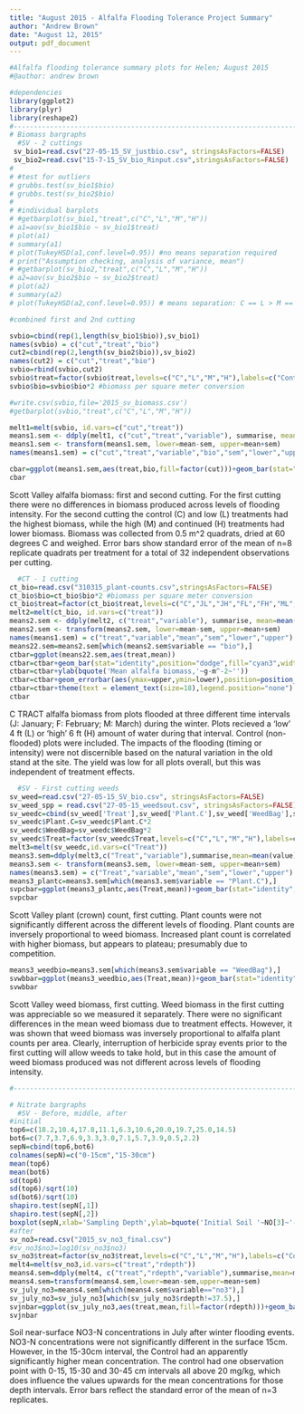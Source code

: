 ```yaml
---
title: "August 2015 - Alfalfa Flooding Tolerance Project Summary"
author: "Andrew Brown"
date: "August 12, 2015"
output: pdf_document
---
```

```r
#Alfalfa flooding tolerance summary plots for Helen; August 2015
#@author: andrew brown

#dependencies
library(ggplot2)
library(plyr)
library(reshape2)
#----------------------------------------------------------------------------------
# Biomass bargraphs
  #SV - 2 cuttings
 sv_bio1=read.csv("27-05-15_SV_justbio.csv", stringsAsFactors=FALSE)
 sv_bio2=read.csv("15-7-15_SV_bio_Rinput.csv",stringsAsFactors=FALSE)
# 
# #test for outliers
# grubbs.test(sv_bio1$bio)
# grubbs.test(sv_bio2$bio)
# 
# #individual barplots
# #getbarplot(sv_bio1,"treat",c("C","L","M","H"))
# a1=aov(sv_bio1$bio ~ sv_bio1$treat)
# plot(a1)
# summary(a1)
# plot(TukeyHSD(a1,conf.level=0.95)) #no means separation required
# print("Assumption checking, analysis of variance, mean")
# #getbarplot(sv_bio2,"treat",c("C","L","M","H"))
# a2=aov(sv_bio2$bio ~ sv_bio2$treat)
# plot(a2)
# summary(a2)
# plot(TukeyHSD(a2,conf.level=0.95)) # means separation: C == L > M == H

#combined first and 2nd cutting

svbio=cbind(rep(1,length(sv_bio1$bio)),sv_bio1)
names(svbio) = c("cut","treat","bio")
cut2=cbind(rep(2,length(sv_bio2$bio)),sv_bio2)
names(cut2) = c("cut","treat","bio")
svbio=rbind(svbio,cut2)
svbio$treat=factor(svbio$treat,levels=c("C","L","M","H"),labels=c("Control","Low","Medium","Continued"))
svbio$bio=svbio$bio*2 #biomass per square meter conversion

#write.csv(svbio,file='2015_sv_biomass.csv')
#getbarplot(svbio,"treat",c("C","L","M","H"))

melt1=melt(svbio, id.vars=c("cut","treat"))
means1.sem <- ddply(melt1, c("cut","treat","variable"), summarise, mean=mean(value), sem=sd(value)/sqrt(length(value)))
means1.sem <- transform(means1.sem, lower=mean-sem, upper=mean+sem)
names(means1.sem) = c("cut","treat","variable","bio","sem","lower","upper")

cbar=ggplot(means1.sem,aes(treat,bio,fill=factor(cut)))+geom_bar(stat="identity",position="dodge",width=0.5)+scale_fill_discrete(name="Cutting",breaks=c(1, 2),labels=c("1st", "2nd"))+xlab("Flooding intensity")+ylab(bquote('Mean alfalfa biomass,' ~g-m^-2~''))+geom_errorbar(aes(ymax=upper,ymin=lower),position=position_dodge(0.5),width=0.4,data=means1.sem)+theme(text = element_text(size=18))
cbar 
```
Scott Valley alfalfa biomass: first and second cutting. For the first cutting there were no differences in biomass produced across levels of flooding intensity. For the second cutting the control (C) and low  (L) treatments had the highest biomass, while the high (M) and continued (H) treatments had lower biomass. Biomass was collected from 0.5 m^2 quadrats, dried at 60 degrees C and weighed. Error bars show standard error of the mean of n=8 replicate quadrats per treatment for a total of 32 independent observations per cutting.
```r
  #CT - 1 cutting
ct_bio=read.csv("310315_plant-counts.csv",stringsAsFactors=FALSE)
ct_bio$bio=ct_bio$bio*2 #biomass per square meter conversion
ct_bio$treat=factor(ct_bio$treat,levels=c("C","JL","JH","FL","FH","ML","MH"))
melt2=melt(ct_bio, id.vars=c("treat"))
means2.sem <- ddply(melt2, c("treat","variable"), summarise, mean=mean(value), sem=sd(value)/sqrt(length(value)))
means2.sem <- transform(means2.sem, lower=mean-sem, upper=mean+sem)
names(means1.sem) = c("treat","variable","mean","sem","lower","upper")
means22.sem=means2.sem[which(means2.sem$variable == "bio"),] 
ctbar=ggplot(means22.sem,aes(treat,mean))
ctbar=ctbar+geom_bar(stat="identity",position="dodge",fill="cyan3",width=0.5)+xlab("Flooding intensity")
ctbar=ctbar+ylab(bquote('Mean alfalfa biomass,'~g-m^-2~''))
ctbar=ctbar+geom_errorbar(aes(ymax=upper,ymin=lower),position=position_dodge(0.5),width=0.4,data=means22.sem)
ctbar=ctbar+theme(text = element_text(size=18),legend.position="none")
ctbar
```
C TRACT alfalfa biomass from plots flooded at three different time intervals (J: January; F: February; M: March) during the winter. Plots recieved a 'low' 4 ft (L) or 'high' 6 ft (H) amount of water during that interval. Control (non-flooded) plots were included. The impacts of the flooding (timing or intensity) were not discernible based on the natural variation in the old stand at the site. The yield was low for all plots overall, but this was independent of treatment effects.
```r
  #SV - First cutting weeds
sv_weed=read.csv("27-05-15_SV_bio.csv", stringsAsFactors=FALSE)
sv_weed_spp = read.csv("27-05-15_weedsout.csv", stringsAsFactors=FALSE)
sv_weedc=cbind(sv_weed['Treat'],sv_weed['Plant.C'],sv_weed['WeedBag'],sv_weed_spp)
sv_weedc$Plant.C=sv_weedc$Plant.C*2
sv_weedc$WeedBag=sv_weedc$WeedBag*2
sv_weedc$Treat=factor(sv_weedc$Treat,levels=c("C","L","M","H"),labels=c("Control","Low","Medium","Continued"))
melt3=melt(sv_weedc,id.vars=c("Treat"))
means3.sem=ddply(melt3,c("Treat","variable"),summarise,mean=mean(value),sem=sd(value)/sqrt(length(value)))
means3.sem <- transform(means3.sem, lower=mean-sem, upper=mean+sem)
names(means3.sem) = c("Treat","variable","mean","sem","lower","upper")
means3_plantc=means3.sem[which(means3.sem$variable == "Plant.C"),] 
svpcbar=ggplot(means3_plantc,aes(Treat,mean))+geom_bar(stat="identity",position="dodge",fill="cyan3")+xlab("Flooding intensity")+ylab(bquote('Mean plant count,' ~plants-m^-2 ~''))+geom_errorbar(aes(ymax=upper,ymin=lower),position=position_dodge(0.9),data=means3_plantc)+theme(text = element_text(size=18))
svpcbar
```
Scott Valley plant (crown) count, first cutting. Plant counts were not significantly different across the different levels of flooding. Plant counts are inversely proportional to weed biomass. Increased plant count is correlated with higher biomass, but appears to plateau; presumably due to competition.
```r
means3_weedbio=means3.sem[which(means3.sem$variable == "WeedBag"),] 
svwbbar=ggplot(means3_weedbio,aes(Treat,mean))+geom_bar(stat="identity",position="dodge",fill="cyan3",width=0.5)+xlab("Flooding intensity")+ylab(bquote('Mean weed biomass,'~g-m^-2~''))+geom_errorbar(aes(ymax=upper,ymin=lower),position=position_dodge(0.5),width=0.4,data=means3_weedbio)+theme(text = element_text(size=18))
svwbbar
```
Scott Valley weed biomass, first cutting. Weed biomass in the first cutting was appreciable so we measured it separately. There were no significant differences in the mean weed biomass due to treatment effects. However, it was shown that weed biomass was inversely proportional to alfalfa plant counts per area. Clearly, interruption of herbicide spray events prior to the first cutting will allow weeds to take hold, but in this case the amount of weed biomass produced was not different across levels of flooding intensity.
```r
#----------------------------------------------------------------------------------

# Nitrate bargraphs
  #SV - Before, middle, after
#initial
top6=c(18.2,10.4,17.8,11.1,6.3,10.6,20.0,19.7,25.0,14.5)
bot6=c(7.7,3.7,6.9,3.3,3.0,7.1,5.7,3.9,0.5,2.2)
sepN=cbind(top6,bot6)
colnames(sepN)=c("0-15cm","15-30cm")
mean(top6)
mean(bot6)
sd(top6)
sd(top6)/sqrt(10)
sd(bot6)/sqrt(10)
shapiro.test(sepN[,1])
shapiro.test(sepN[,2])
boxplot(sepN,xlab='Sampling Depth',ylab=bquote('Initial Soil '~NO[3]~'-N concentration, '~mg-kg^-1~''),width=c(0.3,0.3))
#after
sv_no3=read.csv("2015_sv_no3_final.csv")
#sv_no3$no3=log10(sv_no3$no3)
sv_no3$treat=factor(sv_no3$treat,levels=c("C","L","M","H"),labels=c("Control","Low","Medium","Continued"))
melt4=melt(sv_no3,id.vars=c("treat","rdepth"))
means4.sem=ddply(melt4, c("treat","rdepth","variable"),summarise,mean=mean(value),sem=sd(value)/sqrt(length(value)))
means4.sem=transform(means4.sem,lower=mean-sem,upper=mean+sem)
sv_july_no3=means4.sem[which(means4.sem$variable=="no3"),]
sv_july_no3=sv_july_no3[which(sv_july_no3$rdepth!=37.5),]
svjnbar=ggplot(sv_july_no3,aes(treat,mean,fill=factor(rdepth)))+geom_bar(stat="identity",position="dodge",width=0.5)+scale_fill_discrete(name="Depth",breaks=c(7.5, 22.5,37.5),labels=c("0-15 cm", "15-30 cm","30-45cm"))+xlab("Flooding intensity")+ylab(bquote('Soil '~NO[3]~'-N concentration, '~mg-kg^-1~''))+geom_errorbar(aes(ymax=upper,ymin=lower),position=position_dodge(0.5),width=0.4,data=sv_july_no3)+theme(text = element_text(size=18))
svjnbar
```
Soil near-surface NO3-N concentrations in July after winter flooding events. NO3-N concentrations were not significantly different in the surface 15cm. However, in the 15-30cm interval, the Control had an apparently significantly higher mean concentration. The control had one observation point with 0-15, 15-30 and 30-45 cm intervals all above 20 mg/kg, which does influence the values upwards for the mean concentrations for those depth intervals. Error bars reflect the standard error of the mean of n=3 replicates.
